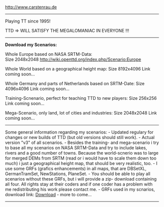 http://www.carstenrau.de

----

Playing TT since 1995!

TTD => WILL SATISFY THE MEGALOMANIAC IN EVERYONE !!!

----

'''Download my Scenarios:'''

Whole Europe based on NASA SRTM-Data:<br>
Size 2048x2048
http://wiki.openttd.org/index.php/Scenario:Europe

Whole World based on a geographical height map:
Size 8192x4096
Link coming soon...

Whole Germany and parts of Netherlands based on SRTM-Date:
Size 4096x4096
Link coming soon...

Training-Scnenario, perfect for teaching TTD to new players:
Size 256x256
Link coming soon...

Mega-Scenario, only land, lot of cities and industries:
Size 2048x2048
Link coming soon...

----

Some general information regarding my scenarios:
- Updated regulary for changes or new builds of TTD (but old versions should still work).
- Actual version "v3" of all scenarios.
- Besides the training- and mega-scenario i try to base all my scenarios on NASA SRTM-Data and try to include lakes, rivers and a good number of towns. Because the world-scnerio was to large for merged DEMs from SRTM (read or i would have to scale them down too much) i just a geographical height map, that should be very realistic, too.
- I use some GRFs (grafics enhancements) in all maps, that are DBSetXL, GermanTramSet, NewStations, PlaneSet.
- You should be able to play all scenarios without these GRFs, but i will provide a zip- download containing all four. All rights stay at their coders and if one coder has a problem with me redistributing his work please contact me.
- GRFs used in my scnarios, download link: [http://web1.delta234.server4you.de/diverses/grfs.zip Download]
- more to come...

----

{{en/Archive/Community/Users/Userbox Scenarios Team}}